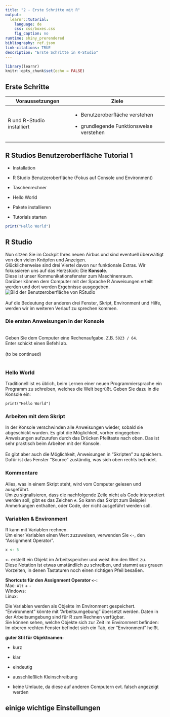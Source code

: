 ```yaml
---
title: "2 - Erste Schritte mit R"
output:
  learnr::tutorial:
    language: de
    css: css/boxes.css
    fig_caption: no
runtime: shiny_prerendered
bibliography: ref.json
link-citations: TRUE
description: "Erste Schritte in R-Studio"
---
```


```r
library(learnr)
knitr::opts_chunk$set(echo = FALSE)
```

## Erste Schritte

::: grau-nb
+-----------------------------+-------------------------------------------+
| Voraussetzungen             | Ziele                                     |
+=============================+===========================================+
| R und R-Studio installiert\ | -   Benutzeroberfläche verstehen          |
|                             |                                           |
|                             | <!-- -->                                  |
|                             |                                           |
|                             | -   grundlegende Funktionsweise verstehen |
+-----------------------------+-------------------------------------------+
:::

## R Studios Benutzeroberfläche Tutorial 1

-   Installation

-   R Studio Benutzeroberfläche (Fokus auf Console und Environment)

-   Taschenrechner

-   Hello World

-   Pakete installieren

-   Tutorials starten

```r
print("Hello World")
```

## R Studio

Nun sitzen Sie im Cockpit Ihres neuen Airbus und sind eventuell überwältigt von den vielen Knöpfen und Anzeigen.\
Glücklicherweise sind drei Viertel davon nur funktionale Extras. Wir fokussieren uns auf das Herzstück: Die **Konsole**.\
Diese ist unser Kommunikationsfenster zum Maschinenraum.\
Darüber können dem Computer mit der Sprache R Anweisungen erteilt werden und dort werden Ergebnisse ausgegeben.\
![Bild der Benutzeroberfläche von RStudio](images/RStudio.png)\
\
Auf die Bedeutung der anderen drei Fenster, Skript, Environment und Hilfe, werden wir im weiteren Verlauf zu sprechen kommen.\

### Die ersten Anweisungen in der Konsole

\
Geben Sie dem Computer eine Rechenaufgabe. Z.B. `5023 / 64`.\
Enter schickt einen Befehl ab.\
\
(to be continued)\
\

### Hello World

Traditionell ist es üblich, beim Lernen einer neuen Programmiersprache ein Programm zu schreiben, welches die Welt begrüßt. Geben Sie dazu in die Konsole ein:

`print("Hello World")`

### Arbeiten mit dem Skript

In der Konsole verschwinden alle Anweisungen wieder, sobald sie abgeschickt wurden. Es gibt die Möglichkeit, vorher eingegeben Anweisungen aufzurufen durch das Drücken Pfeiltaste nach oben. Das ist sehr praktisch beim Arbeiten mit der Konsole.\
\
Es gibt aber auch die Möglichkeit, Anweisungen in "Skripten" zu speichern. Dafür ist das Fenster "Source" zuständig, was sich oben rechts befindet.

### Kommentare

Alles, was in einem Skript steht, wird vom Computer gelesen und ausgeführt.\
Um zu signalisieren, dass die nachfolgende Zeile nicht als Code interpretiert werden soll, gibt es das Zeichen `#`. So kann das Skript zum Beispiel Anmerkungen enthalten, oder Code, der nicht ausgeführt werden soll.

### Variablen & Environment

R kann mit Variablen rechnen.\
Um einer Variablen einen Wert zuzuweisen, verwenden Sie `<-`, den "Assignment Operator".

```r
x <- 5
```

`<-` erstellt ein Objekt im Arbeitsspeicher und weist ihm den Wert zu.\
Diese Notation ist etwas umständlich zu schreiben, und stammt aus grauen Vorzeiten, in denen Tastaturen noch einen richtigen Pfeil besaßen.

::: {#shortcuts .infobox}
**Shortcuts für den Assignment Operator `<-`:**\
Mac: `Alt` + `-`\
Windows:\
Linux:
:::

Die Variablen werden als Objekte im Environment gespeichert. "Environment" könnte mit "Arbeitsumgebung" übersetzt werden. Daten in der Arbeitsumgebung sind für R zum Rechnen verfügbar.\
Sie können sehen, welche Objekte sich zur Zeit im Environment befinden: Im oberen rechten Fenster befindet sich ein Tab, der "Environment" heißt.

::: grau
**guter Stil für Objektnamen:**

-   kurz

-   klar

-   eindeutig

-   ausschließlich Kleinschreibung

-   keine Umlaute, da diese auf anderen Computern evt. falsch angezeigt werden\
:::

## einige wichtige Einstellungen
